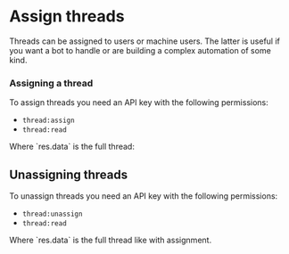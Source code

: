 
# Assign threads

Threads can be assigned to users or machine users. The latter is useful if you want a bot to handle or are building a complex automation of some kind.

### Assigning a thread

To assign threads you need an API key with the following permissions:

- `thread:assign`
- `thread:read`

<Tabs>
  <Tab title="Typescript SDK">
    <Snippet file="typescript-sdk/assign-thread.mdx" />
    Where `res.data` is the full thread:
    <Snippet file="typescript-sdk/assign-thread-response.mdx" />
  </Tab>
  <Tab title="GraphQL">
    <Snippet file="graphql/assign-thread.mdx" />
  </Tab>
</Tabs>

## Unassigning threads

To unassign threads you need an API key with the following permissions:

- `thread:unassign`
- `thread:read`

<Tabs>
  <Tab title="Typescript SDK">
    <Snippet file="typescript-sdk/unassign-thread.mdx" />
    Where `res.data` is the full thread like with assignment.
  </Tab>
  <Tab title="GraphQL">
    <Snippet file="graphql/unassign-thread.mdx" />
  </Tab>
</Tabs>
